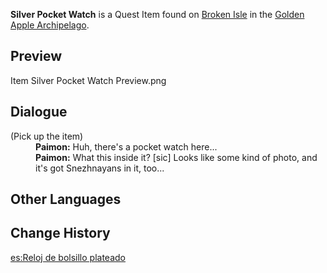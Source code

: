 {{Stub|what is this for?}}
{{Item Infobox
|id           = 101945
|image        = Item Silver Pocket Watch.png
|type         = Quest Items
|group        = Event Items
|description  = This is certainly not a new pocket watch. But you can tell that it has been carefully polished, evidence of how much the owner really cares about it. Inside is a photograph centering on a young girl from Snezhnaya.
|source1      = Found on [[Broken Isle]]
|event        = Summertime Odyssey
}}
'''Silver Pocket Watch''' is a Quest Item found on [[Broken Isle/2.8|Broken Isle]] in the [[Golden Apple Archipelago]].
<!--
==Location==
<gallery hideaddbutton="true" captionalign="center">

</gallery>
-->
==Preview==
<gallery captionalign="center">
Item Silver Pocket Watch Preview.png
</gallery>

==Dialogue==
{{Dialogue start}}
;(Pick up the item)
:'''Paimon:''' Huh, there's a pocket watch here...
:'''Paimon:''' What this inside it? [sic] Looks like some kind of photo, and it's got Snezhnayans in it, too...
{{Dialogue end}}

==Other Languages==
{{Other Languages
|default_hidden = 1
|en      = Silver Pocket Watch
|zhs     = 镀银怀表
|zhs_rm  = Dùyín Huáibiǎo
|zht     = 鍍銀懷錶
|zht_rm  = Dùyín Huáibiǎo
|ja      = 銀メッキの懐中時計
|ja_rm   = Ginmekki no Kaichuudokei{{Assumed}}
|ko      = 은도금 회중시계
|ko_rm   = Eundogeum Hoejungsigye
|es      = Reloj de bolsillo plateado
|fr      = Montre de poche en argent
|ru      = Серебряные карманные часы
|th      = นาฬิกาพกเคลือบเงิน
|th_rm   = 
|vi      = Đồng Hồ Khảm Bạc
|de      = Versilberte Taschenuhr
|id      = Jam Saku Berlapis Perak
|pt      = Relógio de Bolso Prateado
}}

==Change History==
{{Change History|2.8}}

[[es:Reloj de bolsillo plateado]]